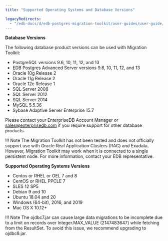 ```yaml
---
title: "Supported Operating Systems and Database Versions"

legacyRedirects:
  - "/edb-docs/d/edb-postgres-migration-toolkit/user-guides/user-guide/54.0.0/supported_operating_systems_and_database_versions.html"
---
```


<div id="supported_operating_systems_and_database_versions" class="registered_link"></div>

**Database Versions**

The following database product versions can be used with Migration Toolkit:

-   PostgreSQL versions 9.6, 10, 11, 12, and 13
-   EDB Postgres Advanced Server versions 9.6, 10, 11, 12, and 13
-   Oracle 10g Release 2
-   Oracle 11g Release 2
-   Oracle 12c Release 1
-   SQL Server 2008
-   SQL Server 2012
-   SQL Server 2014
-   MySQL 5.5.36
-   Sybase Adaptive Server Enterprise 15.7

Please contact your EnterpriseDB Account Manager or [sales@enterprisedb.com](mailto:sales@enterprisedb.com) if you require support for other database products.

!!! Note
    The Migration Toolkit has not been tested and does not officially support use with Oracle Real Application Clusters (RAC) and Exadata. However, Migration Toolkit may work when it is connected to a single persistent node. For more information, contact your EDB representative.

**Supported Operating Systems Versions**

-   Centos or RHEL or OEL 7 and 8
-   CentOS or RHEL PPCLE 7
-   SLES 12 SP5
-   Debian 9 and 10
-   Ubuntu 18.04 and 20
-   Windows (64-bit), 2016, and 2019
-   Mac OS X 10.12+

!!! Note
    The ojdbc7.jar can cause large data migrations to be incomplete due to a limit on records over Integer.MAX_VALUE (2147483647) while fetching from the ResultSet. To avoid this issue, we recommend upgrading to ojdbc8.jar.
